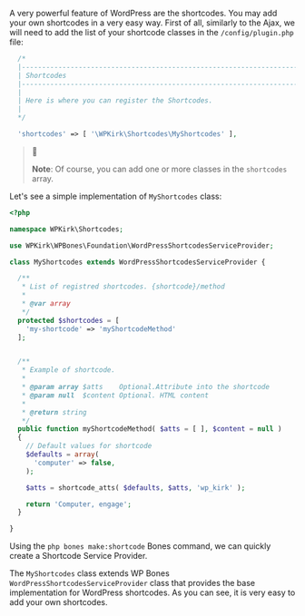 A very powerful feature of WordPress are the shortcodes. You may add your own shortcodes in a very easy way. First of all, similarly to the Ajax, we will need to add the list of your shortcode classes in the `/config/plugin.php` file:

```php
  /*
  |--------------------------------------------------------------------------
  | Shortcodes
  |--------------------------------------------------------------------------
  |
  | Here is where you can register the Shortcodes.
  |
  */

  'shortcodes' => [ '\WPKirk\Shortcodes\MyShortcodes' ],
```

> 📌
>
> **Note**: Of course, you can add one or more classes in the `shortcodes` array.

Let's see a simple implementation of `MyShortcodes` class:

```php
<?php

namespace WPKirk\Shortcodes;

use WPKirk\WPBones\Foundation\WordPressShortcodesServiceProvider;

class MyShortcodes extends WordPressShortcodesServiceProvider {

  /**
   * List of registred shortcodes. {shortcode}/method
   *
   * @var array
   */
  protected $shortcodes = [
    'my-shortcode' => 'myShortcodeMethod'
  ];


  /**
   * Example of shortcode.
   *
   * @param array $atts    Optional.Attribute into the shortcode
   * @param null  $content Optional. HTML content
   *
   * @return string
   */
  public function myShortcodeMethod( $atts = [ ], $content = null )
  {
    // Default values for shortcode
    $defaults = array(
      'computer' => false,
    );

    $atts = shortcode_atts( $defaults, $atts, 'wp_kirk' );

    return 'Computer, engage';
  }

}
```

Using the `php bones make:shortcode` Bones command, we can quickly create a Shortcode Service Provider.

The `MyShortcodes` class extends WP Bones `WordPressShortcodesServiceProvider` class that provides the base implementation for WordPress shortcodes. As you can see, it is very easy to add your own shortcodes.
